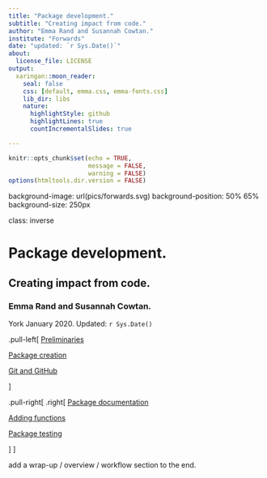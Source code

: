 ```yaml
---
title: "Package development."
subtitle: "Creating impact from code."
author: "Emma Rand and Susannah Cowtan."
institute: "Forwards"
date: "updated: `r Sys.Date()`"
about:
  license_file: LICENSE
output:
  xaringan::moon_reader:
    seal: false
    css: [default, emma.css, emma-fonts.css]
    lib_dir: libs
    nature:
      highlightStyle: github
      highlightLines: true
      countIncrementalSlides: true

---
```


```r
knitr::opts_chunk$set(echo = TRUE, 
                      message = FALSE,	
                      warning = FALSE)
options(htmltools.dir.version = FALSE)
```

background-image: url(pics/forwards.svg)
background-position: 50% 65%
background-size: 250px

class: inverse


# Package development.

## Creating impact from code.

### Emma Rand and Susannah Cowtan. 

York January 2020. Updated: `r Sys.Date()`


.pull-left[
[Preliminaries](0_Preliminaries.html)

[Package creation ](1_Package_creation.html)

[Git and GitHub](2_Git_and_GitHub.html)

]

.pull-right[
.right[
[Package documentation](3_Package_documentation.html)

[Adding functions](4_Adding_functions.html) 

[Package testing](4_Package_testing.html)

]
]

add a wrap-up / overview / workflow section to the end.
